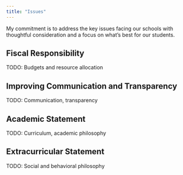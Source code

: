 ```yaml
---
title: "Issues"
---
```


My commitment is to address the key issues facing our schools with thoughtful consideration and a focus on what's best for our students.

## Fiscal Responsibility

TODO: Budgets and resource allocation

## Improving Communication and Transparency

TODO: Communication, transparency

## Academic Statement

TODO: Curriculum, academic philosophy

## Extracurricular Statement

TODO: Social and behavioral philosophy